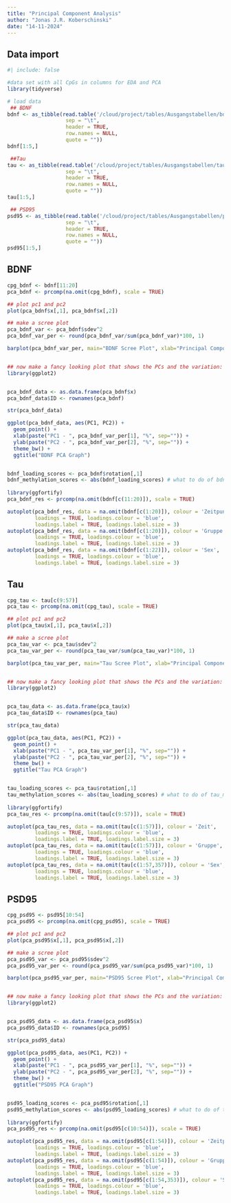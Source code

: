 ```yaml
---
title: "Principal Component Analysis"
author: "Jonas J.R. Koberschinski"
date: "14-11-2024"
---
```

## Data import
```r
#| include: false

#data set with all CpGs in columns for EDA and PCA
library(tidyverse)

# load data
 ## BDNF
bdnf <- as_tibble(read.table('/cloud/project/tables/Ausgangstabellen/bdnf.txt', 
                   sep = "\t", 
                   header = TRUE, 
                   row.names = NULL, 
                   quote = ""))
bdnf[1:5,]

 ##Tau
tau <- as_tibble(read.table('/cloud/project/tables/Ausgangstabellen/tau.txt', 
                   sep = "\t", 
                   header = TRUE, 
                   row.names = NULL, 
                   quote = ""))
tau[1:5,]

 ## PSD95
psd95 <- as_tibble(read.table('/cloud/project/tables/Ausgangstabellen/psd95.txt', 
                   sep = "\t", 
                   header = TRUE, 
                   row.names = NULL, 
                   quote = ""))
psd95[1:5,]
```

## BDNF
```r
cpg_bdnf <- bdnf[11:20]
pca_bdnf <- prcomp(na.omit(cpg_bdnf), scale = TRUE)

## plot pc1 and pc2
plot(pca_bdnf$x[,1], pca_bdnf$x[,2])

## make a scree plot
pca_bdnf_var <- pca_bdnf$sdev^2
pca_bdnf_var_per <- round(pca_bdnf_var/sum(pca_bdnf_var)*100, 1)

barplot(pca_bdnf_var_per, main="BDNF Scree Plot", xlab="Principal Component", ylab="Percent Variation")


## now make a fancy looking plot that shows the PCs and the variation:
library(ggplot2)


pca_bdnf_data <- as.data.frame(pca_bdnf$x)
pca_bdnf_data$ID <- rownames(pca_bdnf)

str(pca_bdnf_data)

ggplot(pca_bdnf_data, aes(PC1, PC2)) +
  geom_point() +
  xlab(paste("PC1 - ", pca_bdnf_var_per[1], "%", sep="")) +
  ylab(paste("PC2 - ", pca_bdnf_var_per[2], "%", sep="")) +
  theme_bw() +
  ggtitle("BDNF PCA Graph")


bdnf_loading_scores <- pca_bdnf$rotation[,1]
bdnf_methylation_scores <- abs(bdnf_loading_scores) # what to do of bdnf_methylation_scores?
  
library(ggfortify)
pca_bdnf_res <- prcomp(na.omit(bdnf[c(11:20)]), scale = TRUE)

autoplot(pca_bdnf_res, data = na.omit(bdnf[c(1:20)]), colour = 'Zeitpunkt',
         loadings = TRUE, loadings.colour = 'blue',
         loadings.label = TRUE, loadings.label.size = 3)
autoplot(pca_bdnf_res, data = na.omit(bdnf[c(1:20)]), colour = 'Gruppe', 
         loadings = TRUE, loadings.colour = 'blue',
         loadings.label = TRUE, loadings.label.size = 3)
autoplot(pca_bdnf_res, data = na.omit(bdnf[c(1:22)]), colour = 'Sex', 
         loadings = TRUE, loadings.colour = 'blue',
         loadings.label = TRUE, loadings.label.size = 3)
```


## Tau
```r
cpg_tau <- tau[c(9:57)]
pca_tau <- prcomp(na.omit(cpg_tau), scale = TRUE)

## plot pc1 and pc2
plot(pca_tau$x[,1], pca_tau$x[,2])

## make a scree plot
pca_tau_var <- pca_tau$sdev^2
pca_tau_var_per <- round(pca_tau_var/sum(pca_tau_var)*100, 1)

barplot(pca_tau_var_per, main="Tau Scree Plot", xlab="Principal Component", ylab="Percent Variation")


## now make a fancy looking plot that shows the PCs and the variation:
library(ggplot2)


pca_tau_data <- as.data.frame(pca_tau$x)
pca_tau_data$ID <- rownames(pca_tau)

str(pca_tau_data)

ggplot(pca_tau_data, aes(PC1, PC2)) +
  geom_point() +
  xlab(paste("PC1 - ", pca_tau_var_per[1], "%", sep="")) +
  ylab(paste("PC2 - ", pca_tau_var_per[2], "%", sep="")) +
  theme_bw() +
  ggtitle("Tau PCA Graph")


tau_loading_scores <- pca_tau$rotation[,1]
tau_methylation_scores <- abs(tau_loading_scores) # what to do of tau_methylation_scores?
  
library(ggfortify)
pca_tau_res <- prcomp(na.omit(tau[c(9:57)]), scale = TRUE)

autoplot(pca_tau_res, data = na.omit(tau[c(1:57)]), colour = 'Zeit',
         loadings = TRUE, loadings.colour = 'blue',
         loadings.label = TRUE, loadings.label.size = 3)
autoplot(pca_tau_res, data = na.omit(tau[c(1:57)]), colour = 'Gruppe', 
         loadings = TRUE, loadings.colour = 'blue',
         loadings.label = TRUE, loadings.label.size = 3)
autoplot(pca_tau_res, data = na.omit(tau[c(1:57,357)]), colour = 'Sex', 
         loadings = TRUE, loadings.colour = 'blue',
         loadings.label = TRUE, loadings.label.size = 3)
```


## PSD95
```r
cpg_psd95 <- psd95[10:54]
pca_psd95 <- prcomp(na.omit(cpg_psd95), scale = TRUE)

## plot pc1 and pc2
plot(pca_psd95$x[,1], pca_psd95$x[,2])

## make a scree plot
pca_psd95_var <- pca_psd95$sdev^2
pca_psd95_var_per <- round(pca_psd95_var/sum(pca_psd95_var)*100, 1)

barplot(pca_psd95_var_per, main="PSD95 Scree Plot", xlab="Principal Component", ylab="Percent Variation")


## now make a fancy looking plot that shows the PCs and the variation:
library(ggplot2)


pca_psd95_data <- as.data.frame(pca_psd95$x)
pca_psd95_data$ID <- rownames(pca_psd95)

str(pca_psd95_data)

ggplot(pca_psd95_data, aes(PC1, PC2)) +
  geom_point() +
  xlab(paste("PC1 - ", pca_psd95_var_per[1], "%", sep="")) +
  ylab(paste("PC2 - ", pca_psd95_var_per[2], "%", sep="")) +
  theme_bw() +
  ggtitle("PSD95 PCA Graph")


psd95_loading_scores <- pca_psd95$rotation[,1]
psd95_methylation_scores <- abs(psd95_loading_scores) # what to do of tau_methylation_scores?
  
library(ggfortify)
pca_psd95_res <- prcomp(na.omit(psd95[c(10:54)]), scale = TRUE)

autoplot(pca_psd95_res, data = na.omit(psd95[c(1:54)]), colour = 'Zeitpunkt',
         loadings = TRUE, loadings.colour = 'blue',
         loadings.label = TRUE, loadings.label.size = 3)
autoplot(pca_psd95_res, data = na.omit(psd95[c(1:54)]), colour = 'Gruppe', 
         loadings = TRUE, loadings.colour = 'blue',
         loadings.label = TRUE, loadings.label.size = 3)
autoplot(pca_psd95_res, data = na.omit(psd95[c(1:54,353)]), colour = 'Sex', 
         loadings = TRUE, loadings.colour = 'blue',
         loadings.label = TRUE, loadings.label.size = 3)
```

